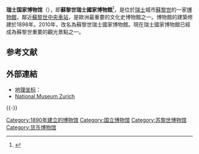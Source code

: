 {{Expand language|de|date=2018年8月}}
{{Infobox museum
 |name        = 瑞士国家博物馆
 |image       = Landemuseum_Zürich_aus_der_Luft.jpg
 |imagesize   = 260
 |established = 
 |location    = {{SWI}}[[蘇黎世|蘇黎世]]
 |mapframe-zoom = 14
 |type        = 
 |visitors    = 
 |director    = 
 |curator     = 
 |website     = http://www.kunsthaus.ch
}}
'''瑞士国家博物馆'''（{{lang-de|'''''Landesmuseum Zürich'''''}}），即'''蘇黎世瑞士國家博物館'''<ref>{{Cite web|title=瑞士國家博物館|url=https://www.myswitzerland.com/zh-hant/experiences/national-museum-zurich/|access-date=2021-07-30|author=瑞士國家旅遊局|language=zh-hant}}</ref>，是位於[[瑞士|瑞士]]城市[[蘇黎世|蘇黎世]]的一家[[博物館|博物館]]，鄰近[[蘇黎世中央車站|蘇黎世中央車站]]，是歐洲最重要的文化史博物館之一。博物館的建築修建於1898年。2010年，改名為蘇黎世瑞士國家博物館。現在瑞士國家博物館已經成為蘇黎世重要的觀光景點之一。

== 参考文献 ==
{{Reflist}}

== 外部連結 ==
{{Commons category|Swiss National Museum}}
* [[地理坐标|地理坐标]]：{{coord|47|22|45|N|8|32|23|E|region:CH-ZH_type:landmark_source:dewiki|display=inline,title}}
* [http://www.nationalmuseum.ch/e/zuerich/ National Museum Zurich] {{Wayback|url=http://www.nationalmuseum.ch/e/zuerich/ |date=20190705221037 }}

{{-}}
{{欧洲题目|国家博物馆}}
{{Normdaten}}
[[Category:1890年建立的博物馆|Category:1890年建立的博物馆]]
[[Category:国立博物馆|Category:国立博物馆]]
[[Category:苏黎世博物馆|Category:苏黎世博物馆]]
[[Category:货币博物馆|Category:货币博物馆]]